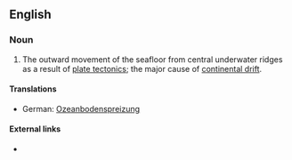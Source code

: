 ==English==

===Noun===
{{en-noun|sg=[[seafloor]] [[spreading]]|-}}

# {{geology}} The outward movement of the seafloor from central underwater ridges as a result of [[plate tectonics]]; the major cause of [[continental drift]].
====Translations====
*German: [[Ozeanbodenspreizung]] {{f}}
====External links====
* {{pedialite}}